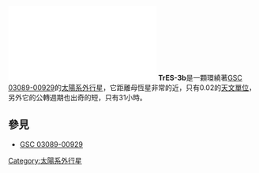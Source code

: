 {{Planetbox begin 
| name = TrES-3b
}} 
{{Planetbox image
| image = Exoplanet Comparison TrES-3 b.png
| caption = TrES-3b 和木星體積比較
}}
{{Planetbox star 
| star = [[GSC_03089-00929|GSC 03089-00929]]
| constell = [[武仙座|武仙座]]
| RA = {{RA|17|52|07}}
| DEC = {{DEC|+37|32|46}}
| dist_ly = 1300 ± 600
| dist_pc = 400 ± 200
| class = G
}} 
{{Planetbox orbit 
| semimajor = 0.0226 ± 0.0013
| eccentricity = 
| period = 1.30619 ± 0.00005
| inclination = 82.15
| ang_dist = 0.06
}}
{{Planetbox character 
| mass = 1.92 ± 0.23
| radius = 1.295 ± 0.081
| density = 1172
| gravity_earth = 2.7
| temperature =
}} 
{{Planetbox discovery 
| discovery_date = 2007
| discoverers = O'Donovan et al.
| discovery_method = 凌日法
}}
{{Planetbox end}}

[[File:TrES-3_b_rv.pdf|thumb]]
'''TrES-3b'''是一顆環繞著[[GSC_03089-00929|GSC 03089-00929]]的[[太陽系外行星|太陽系外行星]]，它距離母恆星非常的近，只有0.02的[[天文單位|天文單位]]，另外它的公轉週期也出奇的短，只有31小時。

== 參見 ==
* [[GSC_03089-00929|GSC 03089-00929]] 
{{太陽系外行星小作品}}

[[Category:太陽系外行星|Category:太陽系外行星]]